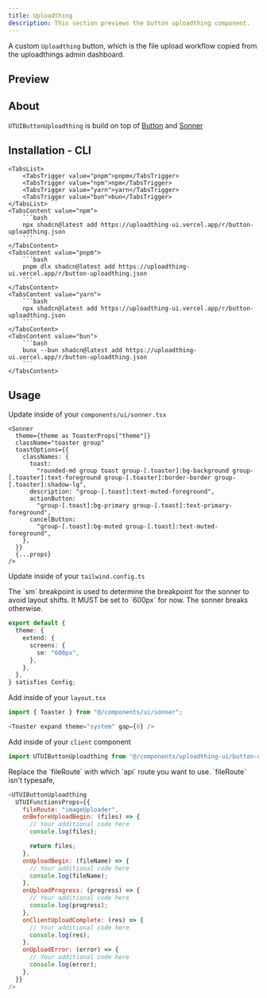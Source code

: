 ```yaml
---
title: Uploadthing
description: This section previews the button uploadthing component.
---
```


A custom `Uploadthing` button, which is the file upload workflow copied from the uploadthings admin dashboard.

## Preview

<PreviewUTUIButtonUploadthing />

## About

`UTUIButtonUploadthing` is build on top of [Button](https://ui.shadcn.com/docs/components/button) and [Sonner](https://ui.shadcn.com/docs/components/sonner)

## Installation - CLI

<Tabs defaultValue="npm">

    <TabsList>
        <TabsTrigger value="pnpm">pnpm</TabsTrigger>
        <TabsTrigger value="npm">npm</TabsTrigger>
        <TabsTrigger value="yarn">yarn</TabsTrigger>
        <TabsTrigger value="bun">bun</TabsTrigger>
    </TabsList>
    <TabsContent value="npm">
        ```bash
        npx shadcn@latest add https://uploadthing-ui.vercel.app/r/button-uploadthing.json
        ```
    </TabsContent>
    <TabsContent value="pnpm">
        ```bash
        pnpm dlx shadcn@latest add https://uploadthing-ui.vercel.app/r/button-uploadthing.json
        ```
    </TabsContent>
    <TabsContent value="yarn">
        ```bash
        npx shadcn@latest add https://uploadthing-ui.vercel.app/r/button-uploadthing.json
        ```
    </TabsContent>
    <TabsContent value="bun">
        ```bash
        bunx --bun shadcn@latest add https://uploadthing-ui.vercel.app/r/button-uploadthing.json
        ```
    </TabsContent>

</Tabs>

## Usage

Update inside of your `components/ui/sonner.tsx`

```javascript:components/ui/sonner.tsx showLineNumbers {7}
<Sonner
  theme={theme as ToasterProps["theme"]}
  className="toaster group"
  toastOptions={{
    classNames: {
      toast:
        "rounded-md group toast group-[.toaster]:bg-background group-[.toaster]:text-foreground group-[.toaster]:border-border group-[.toaster]:shadow-lg",
      description: "group-[.toast]:text-muted-foreground",
      actionButton:
        "group-[.toast]:bg-primary group-[.toast]:text-primary-foreground",
      cancelButton:
        "group-[.toast]:bg-muted group-[.toast]:text-muted-foreground",
    },
  }}
  {...props}
/>
```

Update inside of your `tailwind.config.ts`

<Note type="info" title="Note about Tailwind Config">
  The `sm` breakpoint is used to determine the breakpoint for the sonner to
  avoid layout shifts. It MUST be set to `600px` for now. The sonner breaks
  otherwise.
</Note>

```javascript:tailwind.config.ts showLineNumbers {4-6}
export default {
  theme: {
    extend: {
      screens: {
        sm: "600px",
      },
    },
  },
} satisfies Config;
```

Add inside of your `layout.tsx`

```javascript
import { Toaster } from "@/components/ui/sonner";
```

```javascript
<Toaster expand theme="system" gap={8} />
```

Add inside of your `client` component

```javascript
import UTUIButtonUploadthing from "@/components/uploadthing-ui/button-uploadthing";
```

<Note type="note" title="Note">
  Replace the `fileRoute` with which `api` route you want to use. `fileRoute`
  isn't typesafe,
</Note>

```javascript
<UTUIButtonUploadthing
  UTUIFunctionsProps={{
    fileRoute: "imageUploader",
    onBeforeUploadBegin: (files) => {
      // Your additional code here
      console.log(files);

      return files;
    },
    onUploadBegin: (fileName) => {
      // Your additional code here
      console.log(fileName);
    },
    onUploadProgress: (progress) => {
      // Your additional code here
      console.log(progress);
    },
    onClientUploadComplete: (res) => {
      // Your additional code here
      console.log(res);
    },
    onUploadError: (error) => {
      // Your additional code here
      console.log(error);
    },
  }}
/>
```
